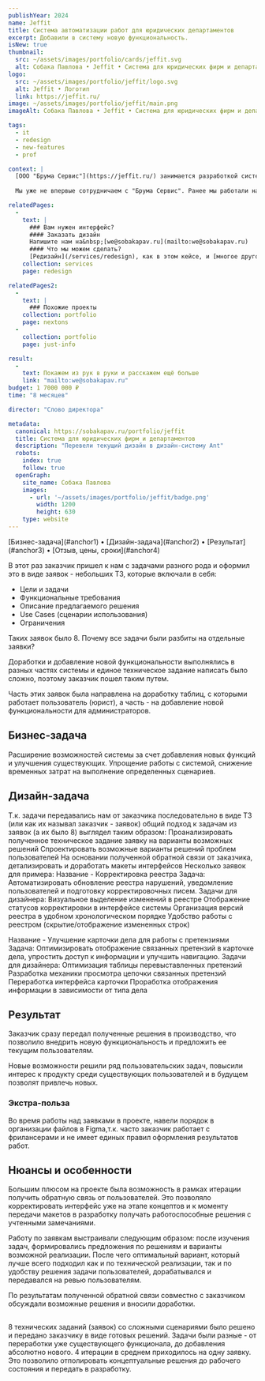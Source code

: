```yaml
---
publishYear: 2024
name: Jeffit
title: Система автоматизации работ для юридических департаментов
excerpt: Добавили в систему новую функциональность.
isNew: true
thumbnail:
  src: ~/assets/images/portfolio/cards/jeffit.svg
  alt: Собака Павлова • Jeffit • Система для юридических фирм и департаментов
logo:
  src: ~/assets/images/portfolio/jeffit/logo.svg
  alt: Jeffit • Логотип
  link: https://jeffit.ru/
image: ~/assets/images/portfolio/jeffit/main.png
imageAlt: Собака Павлова • Jeffit • Система для юридических фирм и департаментов

tags:
  - it
  - redesign
  - new-features
  - prof

context: |
  [ООО "Брума Сервис"](https://jeffit.ru/) занимается разработкой системы для организации работ юридических департаментов в компаниях [Jeffit](https://jeffit.ru/). При помощи этой системы пользователь в частности юрист, автоматизирует и упрощает процесс ведения дел, документов и других сопутствующих задач.
  
  Мы уже не впервые сотрудничаем с "Брума Сервис". Ранее мы работали над переносом их текущих интерфейсов на дизайн-систему Ant, что позволило унифицировать внешний вид и повысить удобство работы с системой. В рамках того проекта мы переработали основные пользовательские сценарии, оптимизировали навигацию и адаптировали интерфейс к современным требованиям.

relatedPages:
  -
    text: |
      ### Вам нужен интерфейс?
      #### Заказать дизайн
      Напишите нам на&nbsp;[we@sobakapav.ru](mailto:we@sobakapav.ru) 
      #### Что мы можем сделать?
      [Редизайн](/services/redesign), как в этом кейсе, и [многое другое](/services). 
    collection: services
    page: redesign

relatedPages2:
  -
    text: |
      ### Похожие проекты
    collection: portfolio
    page: nextons
  - 
    collection: portfolio
    page: just-info

result:
  -
    text: Покажем из рук в руки и расскажем ещё больше
    link: "mailto:we@sobakapav.ru"
budget: 1 7000 000 ₽
time: "8 месяцев"

director: "Слово директора"

metadata:
  canonical: https://sobakapav.ru/portfolio/jeffit
  title: Система для юридических фирм и департаментов
  description: "Перевели текущий дизайн в дизайн-систему Ant"
  robots:
    index: true
    follow: true
  openGraph:
    site_name: Собака Павлова
    images:
      - url: '~/assets/images/portfolio/jeffit/badge.png'
        width: 1200
        height: 630
    type: website
---
```


<TOC>
[Бизнес-задача](#anchor1) • [Дизайн-задача](#anchor2) • [Результат](#anchor3) • [Отзыв, цены, сроки](#anchor4)
</TOC>

В этот раз заказчик пришел к нам с задачами разного рода и оформил это в виде заявок - небольших ТЗ, которые включали в себя:
- Цели и задачи
- Функциональные требования
- Описание предлагаемого решения
- Use Cases (сценарии использования)
- Ограничения

Таких заявок было 8. Почему все задачи были разбиты на отдельные заявки? 

Доработки и добавление новой функциональности выполнялись в разных частях системы и единое техническое задание написать было сложно, поэтому заказчик пошел таким путем. 

Часть этих заявок была направлена на доработку таблиц, с которыми работает пользователь (юрист), а часть - на добавление новой функциональности для администраторов. 

## <a name="anchor1" />Бизнес-задача

Расширение возможностей системы за счет добавления новых функций и улучшения существующих. Упрощение работы с системой, снижение временных затрат на выполнение определенных сценариев.

## <a name="anchor2" />Дизайн-задача

Т.к. задачи передавались нам от заказчика последовательно в виде ТЗ (или как их называл заказчик - заявок) общий подход к задачам из заявок (а их было 8) выглядел таким образом:
Проанализировать полученное техническое задание заявку на варианты возможных решений
Спроектировать возможные варианты решений проблем пользователей
На основании полученной обратной связи от заказчика, детализировать и доработать макеты интерфейсов 
Несколько заявок для примера:
Название - Корректировка реестра
Задача: Автоматизировать обновление реестра нарушений, уведомление пользователей и подготовку корректировочных писем.
Задачи для дизайнера: 
Визуальное выделение изменений в реестре
Отображение статусов корректировки в интерфейсе системы 
Организация версий реестра в удобном хронологическом порядке
Удобство работы с реестром (скрытие/отображение измененных строк)

Название - Улучшение карточки дела для работы с претензиями
Задача: Оптимизировать отображение связанных претензий в карточке дела, упростить доступ к информации и улучшить навигацию.
Задачи для дизайнера: 
Оптимизация таблицы перевыставленных претензий
Разработка механики просмотра цепочки связанных претензий
Переработка интерфейса карточки
Проработка отображения информации в зависимости от типа дела


## <a name="anchor3" />Результат

Заказчик сразу передал полученные решения в производство, что позволило внедрить новую функциональность и предложить ее текущим пользователям.

Новые возможности решили ряд пользовательских задач, повысили интерес к продукту среди существующих пользователей и в будущем позволят привлечь новых.

### Экстра-польза

Во время работы над заявками в проекте, навели порядок в организации файлов в Figma,т.к. часто заказчик работает с фрилансерами и не имеет единых правил оформления результатов работ.

## <a name="anchor4" /> Нюансы и особенности

Большим плюсом на проекте была возможность в рамках итерации получить обратную связь от пользователей. Это позволяло корректировать интерфейс уже на этапе концептов и к моменту передачи макетов в разработку получать работоспособные решения с учтенными замечаниями. 

Работу по заявкам выстраивали следующим образом: после изучения задач, формировались предложения по решениям и варианты возможной реализации. После чего оптимальный вариант, который лучше всего подходил как и по технической реализации, так и по удобству решения задачи пользователей, дорабатывался и передавался на ревью пользователям. 

По результатам полученной обратной связи совместно с заказчиком обсуждали возможные решения и вносили доработки.

## <a name="anchor5" />

8 технических заданий (заявок) со сложными сценариями было решено и передано заказчику в виде готовых решений. Задачи были разные - от переработки уже существующего функционала, до добавления абсолютно нового.
4 итерации в среднем приходилось на одну заявку. Это позволило отполировать концептуальные решения до рабочего состояния и передать в разработку.
